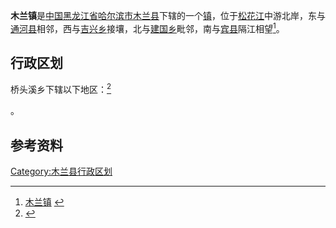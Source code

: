 {{中国乡级行政区
| 行政区全称 = 木兰镇
| 上级行政区 = [[黑龙江省|黑龙江省]][[哈尔滨市|哈尔滨市]][[木兰县|木兰县]]
| 行政区类别 = [[镇|镇]]
| LowerDivisions = 7个社区
| 行政区划代码 = 230127100
| 总面积 = 5.6万平方公里
| 户籍人口 = 5.95万
| 常住人口 = 
| 行政区划 = 
| 官方网站 =
| 邮政编码 =150000
| 毗邻行政区 =
|地理坐标 = {{coord|45.949|N|128.0377|E|display=inline,title|dim:5000_type:landmark_region:CN}}
}}

'''木兰镇'''是[[中国|中国]][[黑龙江省|黑龙江省]][[哈尔滨市|哈尔滨市]][[木兰县|木兰县]]下辖的一个[[镇|镇]]，位于[[松花江|松花江]]中游北岸，东与[[通河县|通河县]]相邻，西与[[吉兴乡|吉兴乡]]接壤，北与[[建国乡|建国乡]]毗邻，南与[[宾县|宾县]]隔江相望<ref>[http://www.chinaquhua.cn/heilongjiang/ 木兰镇] {{webarchive|url=https://web.archive.org/web/20110822123644/http://www.chinaquhua.cn/heilongjiang/ |date=2011-08-22 }}</ref>。

== 行政区划 ==

桥头溪乡下辖以下地区：<ref>{{PRC admin/ref sgc|23/01/27/100/000}}</ref>

{{PRC admin/children|23/01/27/100/000}}。

==参考资料==
{{reflist}}

{{木兰县行政区划}}

[[Category:木兰县行政区划|Category:木兰县行政区划]]
